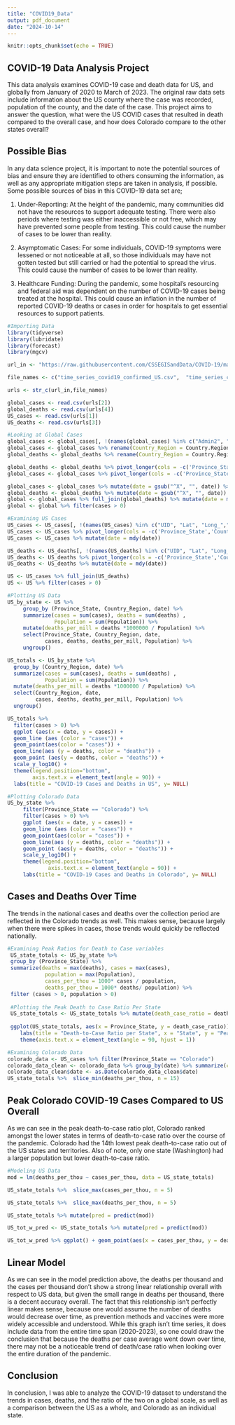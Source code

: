 ```yaml
---
title: "COVID19_Data"
output: pdf_document
date: "2024-10-14"
---
```


```r
knitr::opts_chunk$set(echo = TRUE)
```

## COVID-19 Data Analysis Project 

This data analysis examines COVID-19 case and death data for US, and globally from January of 2020 to March of 2023. The original raw data sets include information about the US county where the case was recorded, population of the county, and the date of the case. This project aims to answer the question, what were the US COVID cases that resulted in death compared to the overall case, and how does Colorado compare to the other states overall? 

## Possible Bias 

In any data science project, it is important to note the potential sources of bias and ensure they are identified to others consuming the information, as well as any appropriate mitigation steps are taken in analysis, if possible. Some possible sources of bias in this COVID-19 data set are; 

1. Under-Reporting: At the height of the pandemic, many communities did not have the resources to support adequate testing. There were also periods where testing was either inaccessible or not free, which may have prevented some people from testing. This could cause the number of cases to be lower than reality. 

2. Asymptomatic Cases: For some individuals, COVID-19 symptoms were lessened or not noticeable at all, so those individuals may have not gotten tested but still carried or had the potential to spread the virus. This could cause the number of cases to be lower than reality. 

3. Healthcare Funding: During the pandemic, some hospital's resourcing and federal aid was dependent on the number of COVID-19 cases being treated at the hospital. This could cause an inflation in the number of reported COVID-19 deaths or cases in order for hospitals to get essential resources to support patients. 


```r
#Importing Data
library(tidyverse)
library(lubridate)
library(forecast)
library(mgcv)

url_in <- "https://raw.githubusercontent.com/CSSEGISandData/COVID-19/master/csse_covid_19_data/csse_covid_19_time_series/"

file_names <- c("time_series_covid19_confirmed_US.csv",  "time_series_covid19_confirmed_global.csv", "time_series_covid19_deaths_US.csv",  "time_series_covid19_deaths_global.csv")

urls <- str_c(url_in,file_names)

global_cases <- read.csv(urls[2])
global_deaths <- read.csv(urls[4])
US_cases <- read.csv(urls[1])
US_deaths <- read.csv(urls[3])
```

```r
#Looking at Global Cases 
global_cases <- global_cases[, !(names(global_cases) %in% c("Admin2", "Lat", "Long_","UID", "iso2", "iso3","code3", "FIPS"))] 
global_cases <- global_cases %>% rename(Country_Region = Country.Region, Province_State = Province.State)
global_deaths <- global_deaths %>% rename(Country_Region = Country.Region, Province_State = Province.State)

global_deaths <- global_deaths %>% pivot_longer(cols = -c('Province_State','Country_Region', 'Lat', 'Long'), names_to = "date", values_to = "deaths") %>% select(-c('Lat','Long'))
global_cases <- global_cases %>% pivot_longer(cols = -c('Province_State','Country_Region'), names_to = "date", values_to = "cases")

global_cases <- global_cases %>% mutate(date = gsub("^X", "", date)) %>% mutate(date = gsub("^(\\d)\\.", "0\\1.", date))
global_deaths <- global_deaths %>% mutate(date = gsub("^X", "", date)) %>% mutate(date = gsub("^(\\d)\\.", "0\\1.", date))
global <- global_cases %>% full_join(global_deaths) %>% mutate(date = mdy(date))
global <- global %>% filter(cases > 0)

#Examining US Cases 
US_cases <- US_cases[, !(names(US_cases) %in% c("UID", "Lat", "Long_","UID", "iso2", "iso3","code3", "FIPS"))] 
US_cases <- US_cases %>% pivot_longer(cols = -c('Province_State','Country_Region','Combined_Key','Admin2'), names_to = "date", values_to = "cases") %>% mutate(date = gsub("^X", "", date)) %>% mutate(date = gsub("^(\\d)\\.", "0\\1.", date))
US_cases <- US_cases %>% mutate(date = mdy(date))

US_deaths <- US_deaths[, !(names(US_deaths) %in% c("UID", "Lat", "Long_","UID", "iso2", "iso3","code3", "FIPS"))] 
US_deaths <- US_deaths %>% pivot_longer(cols = -c('Province_State','Country_Region','Combined_Key','Admin2','Population'), names_to = "date", values_to = "deaths") %>% mutate(date = gsub("^X", "", date)) %>% mutate(date = gsub("^(\\d)\\.", "0\\1.", date))
US_deaths <- US_deaths %>% mutate(date = mdy(date))

US <- US_cases %>% full_join(US_deaths)
US <- US %>% filter(cases > 0)
```


```r
#Plotting US Data
US_by_state <- US %>%
     group_by (Province_State, Country_Region, date) %>%
     summarize(cases = sum(cases), deaths = sum(deaths) ,
               Population = sum(Population)) %>%
     mutate(deaths_per_mill = deaths *1000000 / Population) %>%
     select(Province_State, Country_Region, date,
            cases, deaths, deaths_per_mill, Population) %>%
     ungroup()

US_totals <- US_by_state %>%
  group_by (Country_Region, date) %>%
  summarize(cases = sum(cases), deaths = sum(deaths) ,
            Population = sum(Population)) %>%
  mutate(deaths_per_mill = deaths *1000000 / Population) %>%
  select(Country_Region, date,
         cases, deaths, deaths_per_mill, Population) %>%
  ungroup()

US_totals %>%
  filter(cases > 0) %>%
  ggplot (aes(x = date, y = cases)) + 
  geom_line (aes (color = "cases")) +
  geom_point(aes(color = "cases")) +
  geom_line(aes (y = deaths, color = "deaths")) +
  geom_point (aes(y = deaths, color = "deaths")) +
  scale_y_log10() +
  theme(legend.position="bottom",
        axis.text.x = element_text(angle = 90)) +
  labs(title = "COVID-19 Cases and Deaths in US", y= NULL)
```



```r
#Plotting Colorado Data 
US_by_state %>%
     filter(Province_State == "Colorado") %>%
     filter(cases > 0) %>%
     ggplot (aes(x = date, y = cases)) +
     geom_line (aes (color = "cases")) + 
     geom_point(aes(color = "cases")) + 
     geom_line(aes (y = deaths, color = "deaths")) + 
     geom_point (aes(y = deaths, color = "deaths")) + 
     scale_y_log10() +
     theme(legend.position="bottom",
             axis.text.x = element_text(angle = 90)) + 
     labs(title = "COVID-19 Cases and Deaths in Colorado", y= NULL)
```

## Cases and Deaths Over Time
The trends in the national cases and deaths over the collection period are reflected in the Colorado trends as well. This makes sense, because largely when there were spikes in cases, those trends would quickly be reflected nationally. 

```r
#Examining Peak Ratios for Death to Case variables 
 US_state_totals <- US_by_state %>%
 group_by (Province_State) %>%
 summarize(deaths = max(deaths), cases = max(cases),
            population = max(Population),
            cases_per_thou = 1000* cases / population,
            deaths_per_thou = 1000* deaths/ population) %>%
 filter (cases > 0, population > 0)     
 
 #Plotting the Peak Death to Case Ratio Per State 
 US_state_totals <- US_state_totals %>% mutate(death_case_ratio = deaths_per_thou / cases_per_thou)
 
 ggplot(US_state_totals, aes(x = Province_State, y = death_case_ratio)) + geom_col() +
    labs(title = "Death-to-Case Ratio per State", x = "State", y = "Peak Death-to-Case Ratio") +
    theme(axis.text.x = element_text(angle = 90, hjust = 1))

#Examining Colorado Data 
colorado_data <- US_cases %>% filter(Province_State == "Colorado")
colorado_data_clean <- colorado_data %>% group_by(date) %>% summarize(cases = sum(cases)) 
colorado_data_clean$date <- as.Date(colorado_data_clean$date)
US_state_totals %>%  slice_min(deaths_per_thou, n = 15)
```

## Peak Colorado COVID-19 Cases Compared to US Overall 

As we can see in the peak death-to-case ratio plot, Colorado ranked amongst the lower states in terms of death-to-case ratio over the course of the pandemic. Colorado had the 14th lowest peak death-to-case ratio out of the US states and territories. Also of note, only one state (Washington) had a larger population but lower death-to-case ratio. 

```r
#Modeling US Data 
mod = lm(deaths_per_thou ~ cases_per_thou, data = US_state_totals)

US_state_totals %>%  slice_max(cases_per_thou, n = 5)

US_state_totals %>%  slice_max(deaths_per_thou, n = 5)

US_state_totals %>% mutate(pred = predict(mod))

US_tot_w_pred <- US_state_totals %>% mutate(pred = predict(mod))

US_tot_w_pred %>% ggplot() + geom_point(aes(x = cases_per_thou, y = deaths_per_thou), color = "blue") + geom_point(aes(x = cases_per_thou, y = pred), color = "red")
```

## Linear Model 

As we can see in the model prediction above, the deaths per thousand and the cases per thousand don't show a strong linear relationship overall with respect to US data, but given the small range in deaths per thousand, there is a decent accuracy overall. The fact that this relationship isn't perfectly linear makes sense, because one would assume the number of deaths would decrease over time, as prevention methods and vaccines were more widely accessible and understood. While this graph isn't time series, it does include data from the entire time span (2020-2023), so one could draw the conclusion that because the deaths per case average went down over time, there may not be a noticeable trend of death/case ratio when looking over the entire duration of the pandemic. 

## Conclusion

In conclusion, I was able to analyze the COVID-19 dataset to understand the trends in cases, deaths, and the ratio of the two on a global scale, as well as a comparison between the US as a whole, and Colorado as an individual state. 